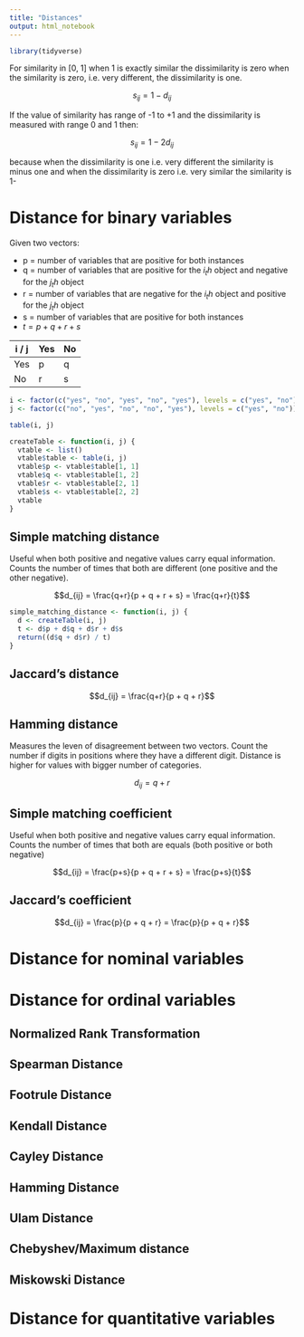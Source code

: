 ```yaml
---
title: "Distances"
output: html_notebook
---
```


```r
library(tidyverse)
```

For similarity in [0, 1] when 1 is exactly similar the dissimilarity is zero when the similarity is zero, i.e. very different, the dissimilarity is one.

$$s_{ij} = 1 - d_{ij}$$

If the value of similarity has range of -1 to +1 and the dissimilarity is measured with range 0 and 1 then:

$$s_{ij} = 1 - 2d_{ij}$$

because when the dissimilarity is one i.e. very different the similarity is minus one and when the dissimilarity is zero i.e. very similar the similarity is 1-


# Distance for binary variables


Given two vectors:

* p = number of variables that are positive for both instances
* q = number of variables that are positive for the $i_th$ object and negative for the $j_th$ object
* r = number of variables that are negative for the $i_th$ object and positive for the $j_th$ object
* s = number of variables that are positive for both instances
* $t = p + q + r + s$

| i / j | Yes | No |
|-------|-----|----|
| Yes   | p   | q  |
| No    | r   | s  |

```r
i <- factor(c("yes", "no", "yes", "no", "yes"), levels = c("yes", "no"))
j <- factor(c("no", "yes", "no", "no", "yes"), levels = c("yes", "no"))
```

```r
table(i, j)
```

```r
createTable <- function(i, j) {
  vtable <- list()
  vtable$table <- table(i, j)
  vtable$p <- vtable$table[1, 1]
  vtable$q <- vtable$table[1, 2]
  vtable$r <- vtable$table[2, 1]
  vtable$s <- vtable$table[2, 2]
  vtable
}
```


## Simple matching distance

Useful when both positive and negative values carry equal information. Counts the number of times that both are different (one positive and the other negative).

$$d_{ij} = \frac{q+r}{p + q + r + s} = \frac{q+r}{t}$$

```r
simple_matching_distance <- function(i, j) {
  d <- createTable(i, j)
  t <- d$p + d$q + d$r + d$s
  return((d$q + d$r) / t)
}
```

## Jaccard's distance

$$d_{ij} = \frac{q+r}{p + q + r}$$

## Hamming distance

Measures the leven of disagreement between two vectors. Count the number if digits in positions where they have a different digit. Distance is higher for values with bigger number of categories.

$$d_{ij} = q + r$$

## Simple matching coefficient

Useful when both positive and negative values carry equal information. Counts the number of times that both are equals (both positive or both negative)

$$d_{ij} = \frac{p+s}{p + q + r + s} = \frac{p+s}{t}$$

## Jaccard's coefficient

$$d_{ij} = \frac{p}{p + q + r} = \frac{p}{p + q + r}$$

# Distance for nominal variables


# Distance for ordinal variables

## Normalized Rank Transformation

## Spearman Distance

## Footrule Distance

## Kendall Distance

## Cayley Distance

## Hamming Distance

## Ulam Distance

## Chebyshev/Maximum distance

## Miskowski Distance


# Distance for quantitative variables

